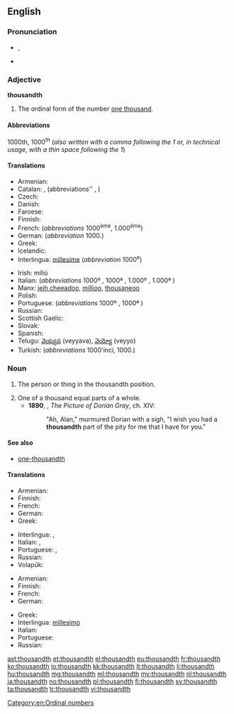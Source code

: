==English==

===Pronunciation===
* {{IPA|/ˈθaʊznθ/}}, {{X-SAMPA|/"TaUznT/}}
* {{hyphenation|thou|sandth}}

===Adjective===
'''thousandth'''

# The ordinal form of the number [[thousand|one thousand]].

====Abbreviations====
1000th, 1000<sup>th</sup> (''also written with a comma following the 1 or, in technical usage, with a thin space following the 1'')

====Translations====
{{trans-top|ordinal form of 1000}}
* Armenian: {{t-|hy|հազարերորդ|tr=hazarerord}}
* Catalan: {{t-|ca|mil·lèsim|m}}, {{t-|ca|milè|m}} (abbreviations''  {{t-|ca|1000è|m}},  {{t-|ca|1000a|f}})
* Czech: {{t-|cs|tisící}}
* Danish: {{t-|da|tusinde}}
* Faroese: {{t-|fo|túsundi}}
* Finnish: {{t+|fi|tuhannes}}
* French: {{t+|fr|millième}} (''abbreviations'' 1000<sup>ème</sup>, 1.000<sup>ème</sup>)
* German: {{t+|de|tausendste}} (''abbreviation'' 1000.)
* Greek: {{t+|el|χιλιοστός|tr=chiliostós|sc=Grek}}
* Icelandic: {{t-|is|þúsundasti}}
* Interlingua: [[millesime]] (''abbreviation'' 1000<sup>e</sup>)
{{trans-mid}}
* Irish: míliú {{qualifier|abbreviation: 1000ú}}
* Italian: {{t+|it|millesimo}} (''abbreviations'' 1000º {{m}}, 1000ª {{f}}, 1.000º {{m}}, 1.000ª {{f}})
* Manx: [[jeih cheeadoo]], [[millioo]], [[thousaneoo]] {{qualifier|abbreviation: 1000oo}}
* Polish: {{t+|pl|tysięczny}}
* Portuguese: {{t+|pt|milésimo}} (''abbreviations'' 1000º {{m}}, 1000ª {{f}})
* Russian: {{t+|ru|тысячный|sc=Cyrl|tr=týsjačnyj}}
* Scottish Gaelic: {{t-|gd|mìleamh}}
* Slovak: {{t-|sk|tisíci}}
* Spanish: {{t+|es|milésimo}}
* Telugu: [[వెయ్యవ]] (veyyava), [[వెయ్యో]] (veyyo) {{qualifier|abbreviation: 1000వ}}
* Turkish: {{t+|tr|bininci}} (''abbreviations'' 1000'inci, 1000.)
{{trans-bottom}}

===Noun===
{{en-noun}}

# {{context|singular only|lang=en}} The person or thing in the thousandth position.
# One of a thousand equal parts of a whole.
#* '''1890''', {{w|Oscar Wilde}}, ''The Picture of Dorian Gray'', ch. XIV:
#*: "Ah, Alan," murmured Dorian with a sigh, "I wish you had a '''thousandth''' part of the pity for me that I have for you."

====See also====
* [[one-thousandth]]

====Translations====
{{trans-top|the person or thing in the thousandth position}}
* Armenian: {{t-|hy|հազարերորդ|tr=hazarerord}}
* Finnish: {{t+|fi|tuhannes}}
* French: {{t+|fr|millième|m|f}}
* German: {{t-|de|Tausendste|m|f|n}}
* Greek: {{t+|el|χιλιοστός}}
{{trans-mid}}
* Interlingua: {{t-|ia|millesimo|m}}, {{t-|ia|millesima|f}}
* Italian: {{t+|it|millesimo|m}}, {{t-|it|millesima|f}}
* Portuguese: {{t+|pt|milésimo|m}}, {{t-|pt|milésima|f}}
* Russian: {{t+|ru|тысячный|m|tr=týsjačnyj|sc=Cyrl}}
* Volapük: {{t+|vo|milid}}
{{trans-bottom}}
{{trans-top|one of a thousand equal parts of a whole}}
* Armenian: {{t-|hy|հազարերորդ|tr=hazarerord}}
* Finnish: {{t+|fi|tuhannes}}
* French: {{t+|fr|millième|m}}
* German: {{t-|de|Tausendstel|n}}
{{trans-mid}}
* Greek: {{t+|el|χιλιοστό|n}}
* Interlingua: [[millesimo]]
* Italian: {{t+|it|millesimo|m}}
* Portuguese: {{t+|pt|milésimo|m}}
* Russian: {{t-|ru|одна тысячная|f|tr=odná týsjačnaja}}
{{trans-bottom}}

[[Category:en:Ordinal numbers]]

[[ast:thousandth]]
[[et:thousandth]]
[[el:thousandth]]
[[eu:thousandth]]
[[fr:thousandth]]
[[ko:thousandth]]
[[io:thousandth]]
[[kk:thousandth]]
[[lt:thousandth]]
[[li:thousandth]]
[[hu:thousandth]]
[[mg:thousandth]]
[[ml:thousandth]]
[[my:thousandth]]
[[nl:thousandth]]
[[ja:thousandth]]
[[no:thousandth]]
[[pl:thousandth]]
[[fi:thousandth]]
[[sv:thousandth]]
[[ta:thousandth]]
[[tr:thousandth]]
[[vi:thousandth]]